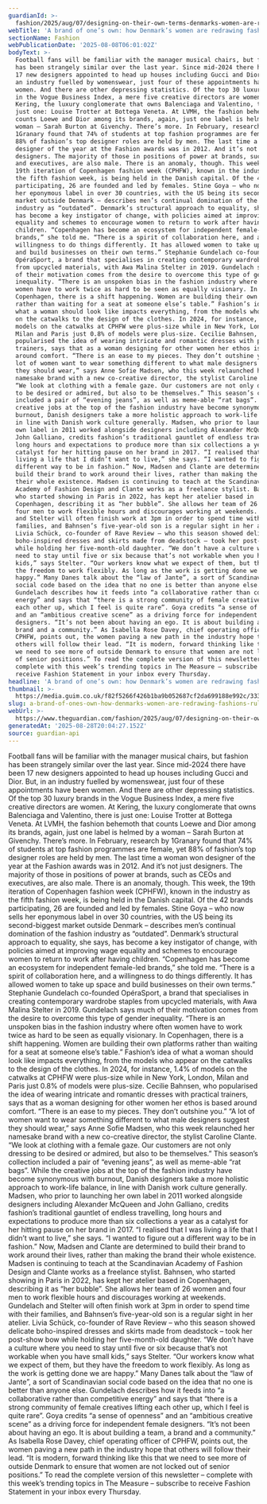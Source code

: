 ```yaml
---
guardianId: >-
  fashion/2025/aug/07/designing-on-their-own-terms-denmarks-women-are-redrawing-fashions-blueprint
webTitle: 'A brand of one’s own: how Denmark’s women are redrawing fashion’s rules'
sectionName: Fashion
webPublicationDate: '2025-08-08T06:01:02Z'
bodyText: >-
  Football fans will be familiar with the manager musical chairs, but fashion
  has been strangely similar over the last year. Since mid-2024 there have been
  17 new designers appointed to head up houses including Gucci and Dior. But, in
  an industry fuelled by womenswear, just four of these appointments have been
  women. And there are other depressing statistics. Of the top 30 luxury brands
  in the Vogue Business Index, a mere five creative directors are women. At
  Kering, the luxury conglomerate that owns Balenciaga and Valentino, there is
  just one: Louise Trotter at Bottega Veneta. At LVMH, the fashion behemoth that
  counts Loewe and Dior among its brands, again, just one label is helmed by a
  woman – Sarah Burton at Givenchy. There’s more. In February, research by
  1Granary found that 74% of students at top fashion programmes are female, yet
  88% of fashion’s top designer roles are held by men. The last time a woman won
  designer of the year at the Fashion awards was in 2012. And it’s not just
  designers. The majority of those in positions of power at brands, such as CEOs
  and executives, are also male. There is an anomaly, though. This week, the
  19th iteration of Copenhagen fashion week (CPHFW), known in the industry as
  the fifth fashion week, is being held in the Danish capital. Of the 42 brands
  participating, 26 are founded and led by females. Stine Goya – who now sells
  her eponymous label in over 30 countries, with the US being its second-biggest
  market outside Denmark – describes men’s continual domination of the fashion
  industry as “outdated”. Denmark’s structural approach to equality, she says,
  has become a key instigator of change, with policies aimed at improving wage
  equality and schemes to encourage women to return to work after having
  children. “Copenhagen has become an ecosystem for independent female-led
  brands,” she told me. “There is a spirit of collaboration here, and a
  willingness to do things differently. It has allowed women to take up space
  and build businesses on their own terms.” Stephanie Gundelach co-founded
  OpéraSport, a brand that specialises in creating contemporary wardrobe staples
  from upcycled materials, with Awa Malina Stelter in 2019. Gundelach says much
  of their motivation comes from the desire to overcome this type of gender
  inequality. “There is an unspoken bias in the fashion industry where often
  women have to work twice as hard to be seen as equally visionary. In
  Copenhagen, there is a shift happening. Women are building their own platforms
  rather than waiting for a seat at someone else’s table.” Fashion’s idea of
  what a woman should look like impacts everything, from the models who appear
  on the catwalks to the design of the clothes. In 2024, for instance, 1.4% of
  models on the catwalks at CPHFW were plus-size while in New York, London,
  Milan and Paris just 0.8% of models were plus-size. Cecilie Bahnsen, who
  popularised the idea of wearing intricate and romantic dresses with practical
  trainers, says that as a woman designing for other women her ethos is based
  around comfort. “There is an ease to my pieces. They don’t outshine you.” “A
  lot of women want to wear something different to what male designers suggest
  they should wear,” says Anne Sofie Madsen, who this week relaunched her
  namesake brand with a new co-creative director, the stylist Caroline Clante.
  “We look at clothing with a female gaze. Our customers are not only dressing
  to be desired or admired, but also to be themselves.” This season’s collection
  included a pair of “evening jeans”, as well as meme-able “rat bags”. While the
  creative jobs at the top of the fashion industry have become synonymous with
  burnout, Danish designers take a more holistic approach to work-life balance,
  in line with Danish work culture generally. Madsen, who prior to launching her
  own label in 2011 worked alongside designers including Alexander McQueen and
  John Galliano, credits fashion’s traditional gauntlet of endless travelling,
  long hours and expectations to produce more than six collections a year as a
  catalyst for her hitting pause on her brand in 2017. “I realised that I was
  living a life that I didn’t want to live,” she says. “I wanted to figure out a
  different way to be in fashion.” Now, Madsen and Clante are determined to
  build their brand to work around their lives, rather than making the brand
  their whole existence. Madsen is continuing to teach at the Scandinavian
  Academy of Fashion Design and Clante works as a freelance stylist. Bahnsen,
  who started showing in Paris in 2022, has kept her atelier based in
  Copenhagen, describing it as “her bubble”. She allows her team of 26 women and
  four men to work flexible hours and discourages working at weekends. Gundelach
  and Stelter will often finish work at 3pm in order to spend time with their
  families, and Bahnsen’s five-year-old son is a regular sight in her atelier.
  Livia Schück, co-founder of Rave Review – who this season showed delicate
  boho-inspired dresses and skirts made from deadstock – took her post-show bow
  while holding her five-month-old daughter. “We don’t have a culture where you
  need to stay until five or six because that’s not workable when you have small
  kids,” says Stelter. “Our workers know what we expect of them, but they have
  the freedom to work flexibly. As long as the work is getting done we are
  happy.” Many Danes talk about the “law of Jante”, a sort of Scandinavian
  social code based on the idea that no one is better than anyone else.
  Gundelach describes how it feeds into “a collaborative rather than competitive
  energy” and says that “there is a strong community of female creatives lifting
  each other up, which I feel is quite rare”. Goya credits “a sense of openness”
  and an “ambitious creative scene” as a driving force for independent female
  designers. “It’s not been about having an ego. It is about building a team, a
  brand and a community.” As Isabella Rose Davey, chief operating officer of
  CPHFW, points out, the women paving a new path in the industry hope that
  others will follow their lead. “It is modern, forward thinking like this that
  we need to see more of outside Denmark to ensure that women are not locked out
  of senior positions.” To read the complete version of this newsletter –
  complete with this week’s trending topics in The Measure – subscribe to
  receive Fashion Statement in your inbox every Thursday.
headline: 'A brand of one’s own: how Denmark’s women are redrawing fashion’s rules'
thumbnail: >-
  https://media.guim.co.uk/f82f5266f426b1ba9b052687cf2da699188e992c/333_0_3333_2667/500.jpg
slug: a-brand-of-ones-own-how-denmarks-women-are-redrawing-fashions-rules
webUrl: >-
  https://www.theguardian.com/fashion/2025/aug/07/designing-on-their-own-terms-denmarks-women-are-redrawing-fashions-blueprint
generatedAt: '2025-08-28T20:04:27.152Z'
source: guardian-api
---
```

Football fans will be familiar with the manager musical chairs, but fashion has been strangely similar over the last year. Since mid-2024 there have been 17 new designers appointed to head up houses including Gucci and Dior. But, in an industry fuelled by womenswear, just four of these appointments have been women. And there are other depressing statistics. Of the top 30 luxury brands in the Vogue Business Index, a mere five creative directors are women. At Kering, the luxury conglomerate that owns Balenciaga and Valentino, there is just one: Louise Trotter at Bottega Veneta. At LVMH, the fashion behemoth that counts Loewe and Dior among its brands, again, just one label is helmed by a woman – Sarah Burton at Givenchy. There’s more. In February, research by 1Granary found that 74% of students at top fashion programmes are female, yet 88% of fashion’s top designer roles are held by men. The last time a woman won designer of the year at the Fashion awards was in 2012. And it’s not just designers. The majority of those in positions of power at brands, such as CEOs and executives, are also male. There is an anomaly, though. This week, the 19th iteration of Copenhagen fashion week (CPHFW), known in the industry as the fifth fashion week, is being held in the Danish capital. Of the 42 brands participating, 26 are founded and led by females. Stine Goya – who now sells her eponymous label in over 30 countries, with the US being its second-biggest market outside Denmark – describes men’s continual domination of the fashion industry as “outdated”. Denmark’s structural approach to equality, she says, has become a key instigator of change, with policies aimed at improving wage equality and schemes to encourage women to return to work after having children. “Copenhagen has become an ecosystem for independent female-led brands,” she told me. “There is a spirit of collaboration here, and a willingness to do things differently. It has allowed women to take up space and build businesses on their own terms.” Stephanie Gundelach co-founded OpéraSport, a brand that specialises in creating contemporary wardrobe staples from upcycled materials, with Awa Malina Stelter in 2019. Gundelach says much of their motivation comes from the desire to overcome this type of gender inequality. “There is an unspoken bias in the fashion industry where often women have to work twice as hard to be seen as equally visionary. In Copenhagen, there is a shift happening. Women are building their own platforms rather than waiting for a seat at someone else’s table.” Fashion’s idea of what a woman should look like impacts everything, from the models who appear on the catwalks to the design of the clothes. In 2024, for instance, 1.4% of models on the catwalks at CPHFW were plus-size while in New York, London, Milan and Paris just 0.8% of models were plus-size. Cecilie Bahnsen, who popularised the idea of wearing intricate and romantic dresses with practical trainers, says that as a woman designing for other women her ethos is based around comfort. “There is an ease to my pieces. They don’t outshine you.” “A lot of women want to wear something different to what male designers suggest they should wear,” says Anne Sofie Madsen, who this week relaunched her namesake brand with a new co-creative director, the stylist Caroline Clante. “We look at clothing with a female gaze. Our customers are not only dressing to be desired or admired, but also to be themselves.” This season’s collection included a pair of “evening jeans”, as well as meme-able “rat bags”. While the creative jobs at the top of the fashion industry have become synonymous with burnout, Danish designers take a more holistic approach to work-life balance, in line with Danish work culture generally. Madsen, who prior to launching her own label in 2011 worked alongside designers including Alexander McQueen and John Galliano, credits fashion’s traditional gauntlet of endless travelling, long hours and expectations to produce more than six collections a year as a catalyst for her hitting pause on her brand in 2017. “I realised that I was living a life that I didn’t want to live,” she says. “I wanted to figure out a different way to be in fashion.” Now, Madsen and Clante are determined to build their brand to work around their lives, rather than making the brand their whole existence. Madsen is continuing to teach at the Scandinavian Academy of Fashion Design and Clante works as a freelance stylist. Bahnsen, who started showing in Paris in 2022, has kept her atelier based in Copenhagen, describing it as “her bubble”. She allows her team of 26 women and four men to work flexible hours and discourages working at weekends. Gundelach and Stelter will often finish work at 3pm in order to spend time with their families, and Bahnsen’s five-year-old son is a regular sight in her atelier. Livia Schück, co-founder of Rave Review – who this season showed delicate boho-inspired dresses and skirts made from deadstock – took her post-show bow while holding her five-month-old daughter. “We don’t have a culture where you need to stay until five or six because that’s not workable when you have small kids,” says Stelter. “Our workers know what we expect of them, but they have the freedom to work flexibly. As long as the work is getting done we are happy.” Many Danes talk about the “law of Jante”, a sort of Scandinavian social code based on the idea that no one is better than anyone else. Gundelach describes how it feeds into “a collaborative rather than competitive energy” and says that “there is a strong community of female creatives lifting each other up, which I feel is quite rare”. Goya credits “a sense of openness” and an “ambitious creative scene” as a driving force for independent female designers. “It’s not been about having an ego. It is about building a team, a brand and a community.” As Isabella Rose Davey, chief operating officer of CPHFW, points out, the women paving a new path in the industry hope that others will follow their lead. “It is modern, forward thinking like this that we need to see more of outside Denmark to ensure that women are not locked out of senior positions.” To read the complete version of this newsletter – complete with this week’s trending topics in The Measure – subscribe to receive Fashion Statement in your inbox every Thursday.

